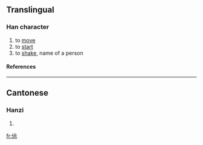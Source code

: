 ==Translingual==
===Han character===
{{Han char|rad=人|as=06|sn=8|four=|canj=人卜一火 (OYMF)}}
# to [[move]]
# to [[start]]
# to [[shake]], name of a person
====References====
{{Han ref|kx=0102.291|hdz=10147.050|uh=3450|ud=13392}}

----
==Cantonese==
===Hanzi===
{{yue-hanzi|jyut=|y=suk1}}
# {{defn|Cantonese}}

[[fr:㑐]]